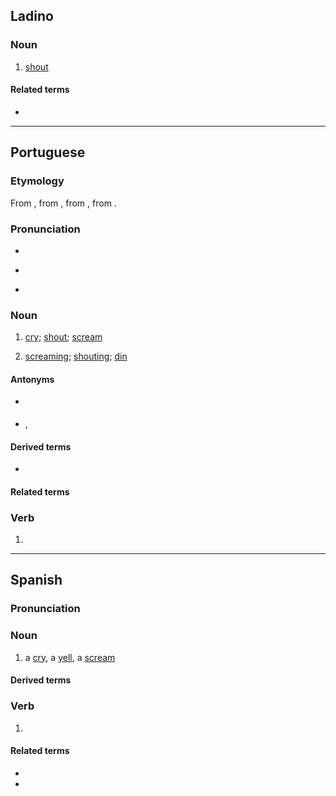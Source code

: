 {{also|gritó}}
==Ladino==

===Noun===
{{lad-noun|g=m}}

# [[shout]]

====Related terms====
* {{l|lad|gritar}}

----

==Portuguese==
{{wikipedia|lang=pt}}

===Etymology===
From {{inh|pt|roa-opt|grito}}, from {{m|roa-opt|gritar}}, from {{der|pt|VL.|*critare}}, from {{der|pt|la|quirito}}.

===Pronunciation===
* {{IPA|pt|/ˈɡɾi.tu/}}
* {{a|South Brazil}} {{IPA|pt|/ˈɡɾi.to/}}
* {{hyphenation|pt|gri|to}}

===Noun===
{{pt-noun|m}}

# [[cry]]; [[shout]]; [[scream]]
#: {{syn|pt|berro|clamor}}
# {{lb|pt|uncountable}} [[screaming]]; [[shouting]]; [[din]]
#: {{syn|pt|Thesaurus:gritaria}}

====Antonyms====
* {{sense|shout}} {{l|pt|sussurro}}
* {{sense|din}} {{l|pt|silêncio}}, {{l|pt|calma}}

====Derived terms====
* {{l|pt|grito de guerra}}

====Related terms====
{{rel4
|pt|grita
|gritadeira
|gritador
|gritalhão
|gritante
|gritar
|gritaria
}}

===Verb===
{{head|pt|verb form}}

# {{pt-verb-form-of|gritar}}

{{topics|pt|Sound}}

----

==Spanish==

===Pronunciation===
{{es-IPA}}

===Noun===
{{es-noun|m}}

# a [[cry]], a [[yell]], a [[scream]]

====Derived terms====
{{der3|es
|a grito herido
|a grito limpio
|a grito pelado
|último grito}}

===Verb===
{{head|es|verb form}}

# {{es-verb form of|ending=ar|mood=indicative|tense=present|pers=1|number=singular|gritar}}

====Related terms====
* {{l|es|gritar}}
* {{l|es|gritón}}
